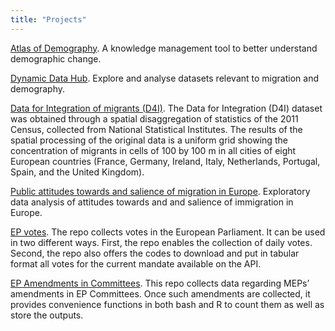 ```yaml
---
title: "Projects"
---
```


[Atlas of Demography](https://migration-demography-tools.jrc.ec.europa.eu/atlas-demography). 
A knowledge management tool to better understand demographic change.

[Dynamic Data Hub](https://migration-demography-tools.jrc.ec.europa.eu/data-hub/). 
Explore and analyse datasets relevant to migration and demography.

[Data for Integration of migrants (D4I)](https://knowledge4policy.ec.europa.eu/dataset/ds00164_en). 
The Data for Integration (D4I) dataset was obtained through a spatial disaggregation of statistics of the 2011 Census, collected from National Statistical Institutes. 
The results of the spatial processing of the original data is a uniform grid showing the concentration of migrants in cells of 100 by 100 m in all cities of eight European countries (France, Germany, Ireland, Italy, Netherlands, Portugal, Spain, and the United Kingdom).

[Public attitudes towards and salience of migration in Europe](https://github.com/scipima/attitudes_salience_shiny). 
Exploratory data analysis of attitudes towards and and salience of immigration in Europe.

[EP votes](https://github.com/scipima/ep_vote_collect). 
The repo collects votes in the European Parliament. 
It can be used in two different ways. 
First, the repo enables the collection of daily votes. 
Second, the repo also offers the codes to download and put in tabular format all votes for the current mandate available on the API.

[EP Amendments in Committees](https://github.com/scipima/ep_amendments_test). 
This repo collects data regarding MEPs' amendments in EP Committees. 
Once such amendments are collected, it provides convenience functions in both bash and R to count them as well as store the outputs.
